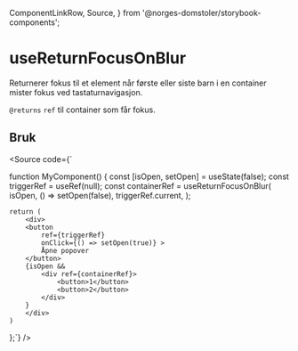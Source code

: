   ComponentLinkRow,
  Source,
} from '@norges-domstoler/storybook-components';

<Meta of={useReturnFocusOnBlurStories} />

# useReturnFocusOnBlur

<ComponentLinkRow
  docsHref="https://design.domstol.no/987b33f71/p/87401f-usereturnfocusonblur"
  githubHref="https://github.com/domstolene/designsystem/blob/main/packages/dds-components/src/hooks/useReturnFocusOnBlur/useReturnFocusOnBlur.tsx"
  withBottomSpacing
/>

Returnerer fokus til et element når første eller siste barn i en container mister fokus ved tastaturnavigasjon.

`@returns` `ref` til container som får fokus.

<Canvas of={useReturnFocusOnBlurStories.Preview} sourceState="none" />
<Controls of={useReturnFocusOnBlurStories.Preview} />

## Bruk

<Source code={`

function MyComponent() {
const [isOpen, setOpen] = useState(false);
const triggerRef = useRef<HTMLButtonElement>(null);
const containerRef = useReturnFocusOnBlur<HTMLDivElement>(
isOpen,
() => setOpen(false),
triggerRef.current,
);

    return (
        <div>
        <button
            ref={triggerRef}
            onClick={() => setOpen(true)} >
            Åpne popover
        </button>
        {isOpen &&
            <div ref={containerRef}>
                <button>1</button>
                <button>2</button>
            </div>
        }
        </div>
    )

};`} />
